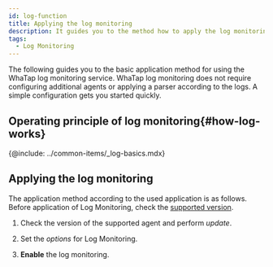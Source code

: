 ```yaml
---
id: log-function
title: Applying the log monitoring
description: It guides you to the method how to apply the log monitoring.
tags:
  - Log Monitoring
---
```


<!-- 개요 페이지 

로그 모니터링 적용 대상 및 공통 전개 방식 안내 -->

The following guides you to the basic application method for using the WhaTap log monitoring service. WhaTap log monitoring does not require configuring additional agents or applying a parser according to the logs. A simple configuration gets you started quickly. 

<!-- 
~~다음 동영상~~ 가이드를 참조하세요. -->

<!-- 미편집본 영상 링크를 첨부했으나 재생 불가

<Videos url="https://drive.google.com/file/d/1Wi0NUG_ess-986yDsdScu7r3-QdWb1cf/preview" />

-->

## Operating principle of log monitoring{#how-log-works}

{@include: ../common-items/_log-basics.mdx}

## Applying the log monitoring

The application method according to the used application is as follows. Before application of Log Monitoring, check the [supported version](#how-log-works). 

1. Check the version of the supported agent and perform _update_.

2. Set the _options_ for Log Monitoring.

3. **Enable** the log monitoring.


<DocCardList/>
